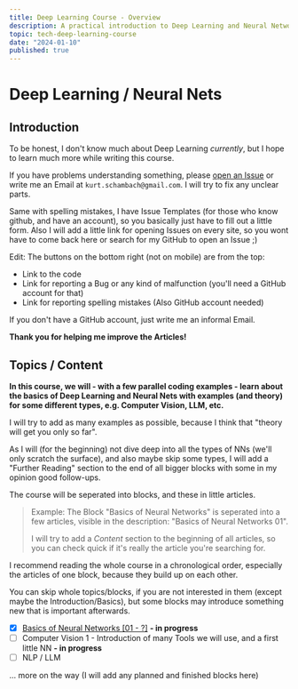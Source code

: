 ```yaml
---
title: Deep Learning Course - Overview
description: A practical introduction to Deep Learning and Neural Networks
topic: tech-deep-learning-course
date: "2024-01-10"
published: true
---
```


# Deep Learning / Neural Nets

## Introduction

To be honest, I don't know much about Deep Learning *currently*, 
but I hope to learn much more while writing this course.

If you have problems understanding something, please
[open an Issue](https://github.com/kurtschambach/portfolio/issues/) 
or write me an Email at `kurt.schambach@gmail.com`.
I will try to fix any unclear parts.

Same with spelling mistakes, I have Issue Templates (for those who know github, and have an account), 
so you basically just have to fill out a little form.
Also I will add a little link for opening Issues on every site, 
so you wont have to come back here or search for my GitHub to open an Issue ;)

Edit: The buttons on the bottom right (not on mobile) are from the top:
- Link to the code
- Link for reporting a Bug or any kind of malfunction (you'll need a GitHub account for that)
- Link for reporting spelling mistakes (Also GitHub account needed)

If you don't have a GitHub account, just write me an informal Email.

**Thank you for helping me improve the Articles!**

## Topics / Content

**In this course, we will - with a few parallel coding examples - 
learn about the basics of Deep Learning and Neural Nets with examples (and theory) for some different types, e.g. Computer Vision, LLM, etc.**

I will try to add as many examples as possible, because I think that "theory will get you only so far".

As I will (for the beginning) not dive deep into all the types of NNs (we'll only scratch the surface), and also maybe skip some types,
I will add a "Further Reading" section to the end of all bigger blocks with some in my opinion good follow-ups.

The course will be seperated into blocks, and these in little articles.

> Example: The Block "Basics of Neural Networks" is seperated into a few articles, 
> visible in the description: "Basics of Neural Networks 01".
>
> I will try to add a *Content* section to the beginning of all articles, 
> so you can check quick if it's really the article you're searching for.

I recommend reading the whole course in a chronological order, 
especially the articles of one block, because they build up on each other.

You can skip whole topics/blocks, if you are not interested in them (except maybe the Introduction/Basics), 
but some blocks may introduce something new that is important afterwards.

- [x] [Basics of Neural Networks \[01 - ?\]](/blog/neural-network-basics) **- in progress**
- [ ] Computer Vision 1 - Introduction of many Tools we will use, and a first little NN **- in progress**
- [ ] NLP / LLM

... more on the way (I will add any planned and finished blocks here)

